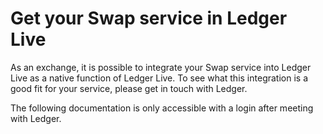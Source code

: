 # Get your Swap service in Ledger Live

As an exchange, it is possible to integrate your Swap service into Ledger Live as a native function of Ledger Live. To see what this integration is a good fit for your service, please get in touch with Ledger.

The following documentation is only accessible with a login after meeting with Ledger.

